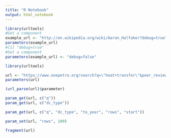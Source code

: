 ```yaml
---
title: "R Notebook"
output: html_notebook
---
```


```r
library(urltools)
#Get a component
example_url <- "http://en.wikipedia.org/wiki/Aaron_Halfaker?debug=true"
parameters(example_url)
#[1] "debug=true"
#Set a component
parameters(example_url) <- "debug=false"

```

```r
library(urltools)

url <- "https://www.onepetro.org/search?q=\"heat+transfer\"&peer_reviewed=&published_between=&from_year=&to_year=&dc_type="
parameters(url)
```

```r
(url_parse(url)$parameter)
```

```r
param_get(url, c("q"))
param_get(url, c("dc_type"))

```

```r
param_get(url, c("q", "dc_type", "to_year", "rows", "start"))
```

```r
param_set(url, "rows", 100)
```


```r
fragment(url)
```

